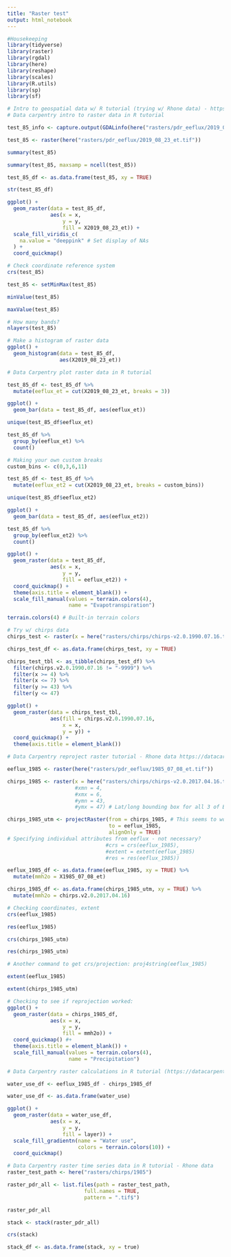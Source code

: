 ```yaml
---
title: "Raster test"
output: html_notebook
---
```


```r
#Housekeeping
library(tidyverse)
library(raster)
library(rgdal)
library(here)
library(reshape)
library(scales)
library(R.utils)
library(sp)
library(sf)

```

```r
# Intro to geospatial data w/ R tutorial (trying w/ Rhone data) - https://datacarpentry.org/r-raster-vector-geospatial/
# Data carpentry intro to raster data in R tutorial

test_85_info <- capture.output(GDALinfo(here("rasters/pdr_eeflux/2019_08_23_et.tif")))

test_85 <- raster(here("rasters/pdr_eeflux/2019_08_23_et.tif"))

summary(test_85)

summary(test_85, maxsamp = ncell(test_85))

test_85_df <- as.data.frame(test_85, xy = TRUE)

str(test_85_df)

ggplot() +
  geom_raster(data = test_85_df,
              aes(x = x,
                  y = y,
                  fill = X2019_08_23_et)) +
  scale_fill_viridis_c(
    na.value = "deeppink" # Set display of NAs
  ) +
  coord_quickmap()

# Check coordinate reference system
crs(test_85)

test_85 <- setMinMax(test_85)

minValue(test_85)

maxValue(test_85)

# How many bands?
nlayers(test_85)

# Make a histogram of raster data
ggplot() +
  geom_histogram(data = test_85_df,
                 aes(X2019_08_23_et))

```

```r
# Data Carpentry plot raster data in R tutorial

test_85_df <- test_85_df %>% 
  mutate(eeflux_et = cut(X2019_08_23_et, breaks = 3))

ggplot() +
  geom_bar(data = test_85_df, aes(eeflux_et))

unique(test_85_df$eeflux_et)

test_85_df %>% 
  group_by(eeflux_et) %>% 
  count()

# Making your own custom breaks
custom_bins <- c(0,3,6,11)

test_85_df <- test_85_df %>% 
  mutate(eeflux_et2 = cut(X2019_08_23_et, breaks = custom_bins))

unique(test_85_df$eeflux_et2)

ggplot() +
  geom_bar(data = test_85_df, aes(eeflux_et2))

test_85_df %>% 
  group_by(eeflux_et2) %>% 
  count()

ggplot() +
  geom_raster(data = test_85_df,
              aes(x = x,
                  y = y,
                  fill = eeflux_et2)) +
  coord_quickmap() +
  theme(axis.title = element_blank()) +
  scale_fill_manual(values = terrain.colors(4),
                    name = "Evapotranspiration")

terrain.colors(4) # Built-in terrain colors

# Try w/ chirps data
chirps_test <- raster(x = here("rasters/chirps/chirps-v2.0.1990.07.16.tif"))

chirps_test_df <- as.data.frame(chirps_test, xy = TRUE)

chirps_test_tbl <- as_tibble(chirps_test_df) %>% 
  filter(chirps.v2.0.1990.07.16 != "-9999") %>% 
  filter(x >= 4) %>% 
  filter(x <= 7) %>% 
  filter(y >= 43) %>% 
  filter(y <= 47)

ggplot() +
  geom_raster(data = chirps_test_tbl,
              aes(fill = chirps.v2.0.1990.07.16,
                  x = x,
                  y = y)) +
  coord_quickmap() +
  theme(axis.title = element_blank())


```


```r
# Data Carpentry reproject raster tutorial - Rhone data https://datacarpentry.org/r-raster-vector-geospatial/03-raster-reproject-in-r/index.html

eeflux_1985 <- raster(here("rasters/pdr_eeflux/1985_07_08_et.tif"))

chirps_1985 <- raster(x = here("rasters/chirps/chirps-v2.0.2017.04.16.tif"))
                      #xmn = 4,
                      #xmx = 6,
                      #ymn = 43,
                      #ymx = 47) # Lat/long bounding box for all 3 of Bryn's sites - doesn't change anything

chirps_1985_utm <- projectRaster(from = chirps_1985, # This seems to work to snap chirps to eeflux
                                 to = eeflux_1985,
                                 alignOnly = TRUE)
# Specifying individual attributes from eeflux - not necessary?
                                #crs = crs(eeflux_1985),
                                #extent = extent(eeflux_1985)
                                #res = res(eeflux_1985))

eeflux_1985_df <- as.data.frame(eeflux_1985, xy = TRUE) %>% 
  mutate(mmh2o = X1985_07_08_et)

chirps_1985_df <- as.data.frame(chirps_1985_utm, xy = TRUE) %>% 
  mutate(mmh2o = chirps.v2.0.2017.04.16)

# Checking coordinates, extent
crs(eeflux_1985)

res(eeflux_1985)

crs(chirps_1985_utm)

res(chirps_1985_utm)

# Another command to get crs/projection: proj4string(eeflux_1985)

extent(eeflux_1985)

extent(chirps_1985_utm)

# Checking to see if reprojection worked:
ggplot() +
  geom_raster(data = chirps_1985_df,
              aes(x = x,
                  y = y,
                  fill = mmh2o)) +
  coord_quickmap() #+
  theme(axis.title = element_blank()) +
  scale_fill_manual(values = terrain.colors(4),
                    name = "Precipitation")
```


```r
# Data Carpentry raster calculations in R tutorial (https://datacarpentry.org/r-raster-vector-geospatial/04-raster-calculations-in-r/index.html)

water_use_df <- eeflux_1985_df - chirps_1985_df

water_use_df <- as.data.frame(water_use)

ggplot() +
  geom_raster(data = water_use_df,
              aes(x = x,
                  y = y,
                  fill = layer)) +
  scale_fill_gradientn(name = "Water use",
                       colors = terrain.colors(10)) +
  coord_quickmap()
```


```r
# Data Carpentry raster time series data in R tutorial - Rhone data
raster_test_path <- here("rasters/chirps/1985")

raster_pdr_all <- list.files(path = raster_test_path,
                         full.names = TRUE,
                         pattern = ".tif$")

raster_pdr_all

stack <- stack(raster_pdr_all)

crs(stack)

stack_df <- as.data.frame(stack, xy = true)
```

 
 